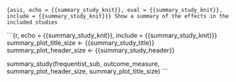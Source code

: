 ```{asis, echo = {{summary_study_knit}}, eval = {{summary_study_knit}}, include = {{summary_study_knit}}}
Show a summary of the effects in the included studies
```

```{r, echo = {{summary_study_knit}}, include = {{summary_study_knit}}}
summary_plot_title_size <- {{summary_study_title}}
summary_plot_header_size <- {{summary_study_header}}

summary_study(frequentist_sub, outcome_measure, summary_plot_header_size, summary_plot_title_size)
```
